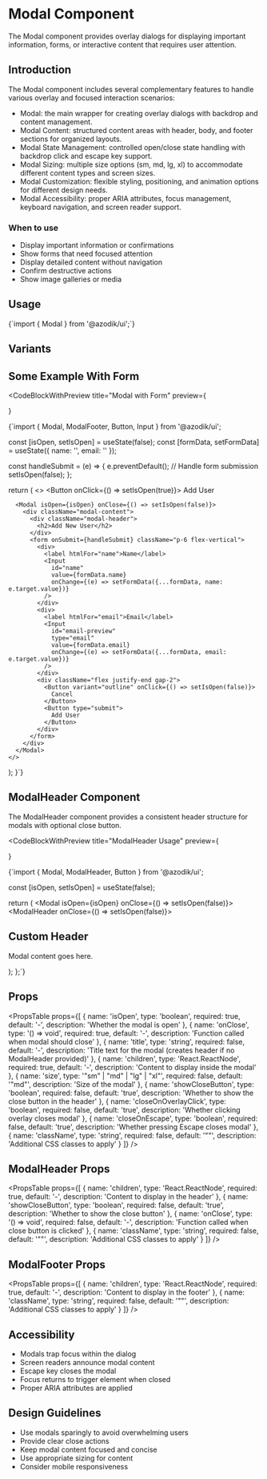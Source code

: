 
# Modal Component

The Modal component provides overlay dialogs for displaying important information, forms, or interactive content that requires user attention.

## Introduction

The Modal component includes several complementary features to handle various overlay and focused interaction scenarios:

- Modal: the main wrapper for creating overlay dialogs with backdrop and content management.
- Modal Content: structured content areas with header, body, and footer sections for organized layouts.
- Modal State Management: controlled open/close state handling with backdrop click and escape key support.
- Modal Sizing: multiple size options (sm, md, lg, xl) to accommodate different content types and screen sizes.
- Modal Customization: flexible styling, positioning, and animation options for different design needs.
- Modal Accessibility: proper ARIA attributes, focus management, keyboard navigation, and screen reader support.

### When to use
- Display important information or confirmations
- Show forms that need focused attention
- Display detailed content without navigation
- Confirm destructive actions
- Show image galleries or media

## Usage

<CodeBlock language="tsx">
{`import { Modal } from '@azodik/ui';`}
</CodeBlock>

## Variants

<ComponentRenderer componentName="modal" />

## Some Example With Form

<CodeBlockWithPreview 
  title="Modal with Form"
  preview={
    <div className="flex-vertical">
      <FormModalExample />
    </div>
  }
>
{`import { Modal, ModalFooter, Button, Input } from '@azodik/ui';

  const [isOpen, setIsOpen] = useState(false);
  const [formData, setFormData] = useState({ name: '', email: '' });

  const handleSubmit = (e) => {
    e.preventDefault();
    // Handle form submission
    setIsOpen(false);
  };

  return (
    <>
      <Button onClick={() => setIsOpen(true)}>
        Add User
      </Button>
      
      <Modal isOpen={isOpen} onClose={() => setIsOpen(false)}>
        <div className="modal-content">
          <div className="modal-header">
            <h2>Add New User</h2>
          </div>
          <form onSubmit={handleSubmit} className="p-6 flex-vertical">
            <div>
              <label htmlFor="name">Name</label>
              <Input 
                id="name"
                value={formData.name}
                onChange={(e) => setFormData({...formData, name: e.target.value})}
              />
            </div>
            <div>
              <label htmlFor="email">Email</label>
              <Input 
                id="email-preview"
                type="email"
                value={formData.email}
                onChange={(e) => setFormData({...formData, email: e.target.value})}
              />
            </div>
            <div className="flex justify-end gap-2">
              <Button variant="outline" onClick={() => setIsOpen(false)}>
                Cancel
              </Button>
              <Button type="submit">
                Add User
              </Button>
            </div>
          </form>
        </div>
      </Modal>
    </>
  );
}`}
</CodeBlockWithPreview>

## ModalHeader Component

The ModalHeader component provides a consistent header structure for modals with optional close button.

<CodeBlockWithPreview 
  title="ModalHeader Usage"
  preview={
    <div className="flex-vertical">
      <ModalHeaderExample />
    </div>
  }
>
{`import { Modal, ModalHeader, Button } from '@azodik/ui';

  const [isOpen, setIsOpen] = useState(false);

  return (
    <Modal isOpen={isOpen} onClose={() => setIsOpen(false)}>
      <ModalHeader onClose={() => setIsOpen(false)}>
        <h2 className="modal-title">Custom Header</h2>
      </ModalHeader>
      <div className="p-6">
        <p>Modal content goes here.</p>
      </div>
    </Modal>
  );
};`}
</CodeBlockWithPreview>

## Props

<PropsTable props={[
  {
    name: 'isOpen',
    type: 'boolean',
    required: true,
    default: '-',
    description: 'Whether the modal is open'
  },
  {
    name: 'onClose',
    type: '() => void',
    required: true,
    default: '-',
    description: 'Function called when modal should close'
  },
  {
    name: 'title',
    type: 'string',
    required: false,
    default: '-',
    description: 'Title text for the modal (creates header if no ModalHeader provided)'
  },
  {
    name: 'children',
    type: 'React.ReactNode',
    required: true,
    default: '-',
    description: 'Content to display inside the modal'
  },
  {
    name: 'size',
    type: '"sm" | "md" | "lg" | "xl"',
    required: false,
    default: '"md"',
    description: 'Size of the modal'
  },
  {
    name: 'showCloseButton',
    type: 'boolean',
    required: false,
    default: 'true',
    description: 'Whether to show the close button in the header'
  },
  {
    name: 'closeOnOverlayClick',
    type: 'boolean',
    required: false,
    default: 'true',
    description: 'Whether clicking overlay closes modal'
  },
  {
    name: 'closeOnEscape',
    type: 'boolean',
    required: false,
    default: 'true',
    description: 'Whether pressing Escape closes modal'
  },
  {
    name: 'className',
    type: 'string',
    required: false,
    default: '""',
    description: 'Additional CSS classes to apply'
  }
]} />

## ModalHeader Props

<PropsTable props={[
  {
    name: 'children',
    type: 'React.ReactNode',
    required: true,
    default: '-',
    description: 'Content to display in the header'
  },
  {
    name: 'showCloseButton',
    type: 'boolean',
    required: false,
    default: 'true',
    description: 'Whether to show the close button'
  },
  {
    name: 'onClose',
    type: '() => void',
    required: false,
    default: '-',
    description: 'Function called when close button is clicked'
  },
  {
    name: 'className',
    type: 'string',
    required: false,
    default: '""',
    description: 'Additional CSS classes to apply'
  }
]} />

## ModalFooter Props

<PropsTable props={[
  {
    name: 'children',
    type: 'React.ReactNode',
    required: true,
    default: '-',
    description: 'Content to display in the footer'
  },
  {
    name: 'className',
    type: 'string',
    required: false,
    default: '""',
    description: 'Additional CSS classes to apply'
  }
]} />

## Accessibility

- Modals trap focus within the dialog
- Screen readers announce modal content
- Escape key closes the modal
- Focus returns to trigger element when closed
- Proper ARIA attributes are applied

## Design Guidelines

- Use modals sparingly to avoid overwhelming users
- Provide clear close actions
- Keep modal content focused and concise
- Use appropriate sizing for content
- Consider mobile responsiveness

<ComponentNavigation />
